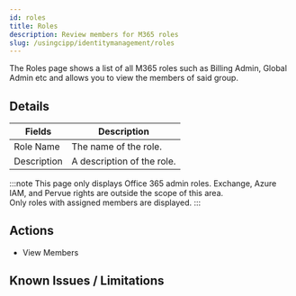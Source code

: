 ```yaml
---
id: roles
title: Roles
description: Review members for M365 roles
slug: /usingcipp/identitymanagement/roles
---
```


The Roles page shows a list of all M365 roles such as Billing Admin, Global Admin etc and allows you to view the members of said group.

## Details

| Fields      | Description                |
| ----------- | -------------------------- |
| Role Name   | The name of the role.      |
| Description | A description of the role. |

:::note
This page only displays Office 365 admin roles. Exchange, Azure IAM, and Pervue rights are outside the scope of this area.    
Only roles with assigned members are displayed.
:::

## Actions

- View Members

## Known Issues / Limitations

<NoKnownIssues />
